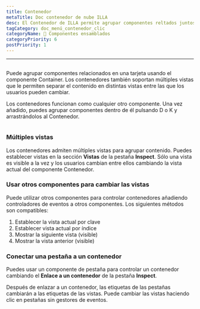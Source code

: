 ```yaml
---
title: Contenedor
metaTitle: Doc contenedor de nube ILLA
desc: El Contenedor de ILLA permite agrupar componentes reltados juntos en una tarjeta
tagCategory: doc_menú_contenedor_clic
categoryName: 🧬 Componentes ensamblados
categoryPriority: 6
postPriority: 1
---
```


* * *

## <h2 hidden>Contenedor</h2>

Puede agrupar componentes relacionados en una tarjeta usando el componente Container. Los contenedores también soportan múltiples vistas que le permiten separar el contenido en distintas vistas entre las que los usuarios pueden cambiar.

Los contenedores funcionan como cualquier otro componente. Una vez añadido, puedes agrupar componentes dentro de él pulsando D o K y arrastrándolos al Contenedor.

<img
  src='https://cdn.illacloud.com/official-website/img/docs/assemble/container.png'
  alt=""
/>

### Múltiples vistas

Los contenedores admiten múltiples vistas para agrupar contenido. Puedes establecer vistas en la sección **Vistas** de la pestaña **Inspect**. Sólo una vista es visible a la vez y los usuarios cambian entre ellos cambiando la vista actual del componente Contenedor.

### Usar otros componentes para cambiar las vistas

Puede utilizar otros componentes para controlar contenedores añadiendo controladores de eventos a otros componentes. Los siguientes métodos son compatibles:

1.  Establecer la vista actual por clave
2.  Establecer vista actual por índice
3.  Mostrar la siguiente vista (visible)
4.  Mostrar la vista anterior (visible)

### Conectar una pestaña a un contenedor

Puedes usar un componente de pestaña para controlar un contenedor cambiando el **Enlace a un contenedor** de la pestaña **Inspect**.

Después de enlazar a un contenedor, las etiquetas de las pestañas cambiarán a las etiquetas de las vistas. Puede cambiar las vistas haciendo clic en pestañas sin gestores de eventos. 
